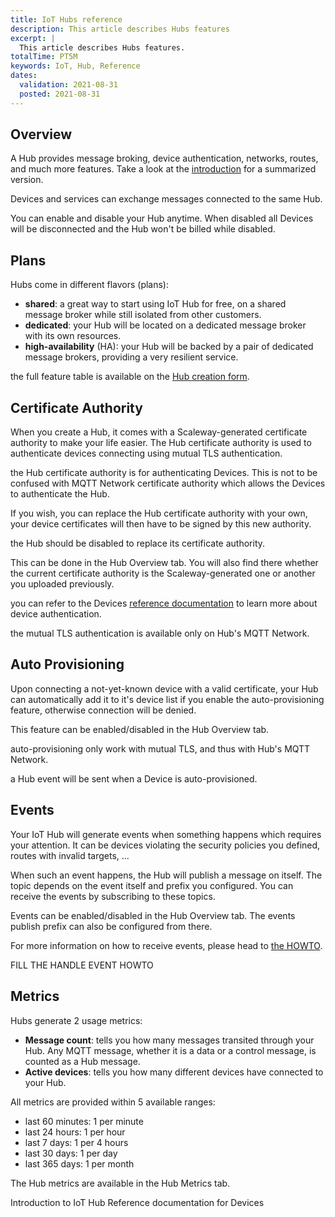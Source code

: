 ```yaml
---
title: IoT Hubs reference
description: This article describes Hubs features
excerpt: |
  This article describes Hubs features.
totalTime: PT5M
keywords: IoT, Hub, Reference
dates:
  validation: 2021-08-31
  posted: 2021-08-31
---
```

## Overview

A Hub provides message broking, device authentication, networks, routes, and much more features. Take a look at the [introduction](/iot/iot-hub/introduction/) for a summarized version.

Devices and services can exchange messages connected to the same Hub.

You can enable and disable your Hub anytime. When disabled all Devices will be disconnected and the Hub won't be billed while disabled.

## Plans

Hubs come in different flavors (plans):
- **shared**: a great way to start using IoT Hub for free, on a shared message broker while still isolated from other customers.
- **dedicated**: your Hub will be located on a dedicated message broker with its own resources.
- **high-availability** (HA): your Hub will be backed by a pair of dedicated message brokers, providing a very resilient service.

<Message type="note">

the full feature table is available on the [Hub creation form](https://console.scaleway.com/iot-hub/hubs/create).

</Message>

## Certificate Authority

When you create a Hub, it comes with a Scaleway-generated certificate authority to make your life easier. The Hub certificate authority is used to authenticate devices connecting using mutual TLS authentication.

<Message type="note">

the Hub certificate authority is for authenticating Devices. This is not to be confused with MQTT Network certificate authority which allows the Devices to authenticate the Hub.

</Message>

If you wish, you can replace the Hub certificate authority with your own, your device certificates will then have to be signed by this new authority.

<Message type="note">

the Hub should be disabled to replace its certificate authority.

</Message>

This can be done in the Hub Overview tab. You will also find there whether the current certificate authority is the Scaleway-generated one or another you uploaded previously.

<Message type="note">

you can refer to the Devices [reference documentation](/iot/iot-hub/reference-content/devices/) to learn more about device authentication.

</Message>

<Message type="requirement">

the mutual TLS authentication is available only on Hub's MQTT Network.

</Message>

## Auto Provisioning

Upon connecting a not-yet-known device with a valid certificate, your Hub can automatically add it to it's device list if you enable the auto-provisioning feature, otherwise connection will be denied.

This feature can be enabled/disabled in the Hub Overview tab.

<Message type="requirement">

auto-provisioning only work with mutual TLS, and thus with Hub's MQTT Network.

</Message>

<Message type="note">

a Hub event will be sent when a Device is auto-provisioned.

</Message>

## Events

Your IoT Hub will generate events when something happens which requires your attention. It can be devices violating the security policies you defined, routes with invalid targets, ...

When such an event happens, the Hub will publish a message on itself. The topic depends on the event itself and prefix you configured. You can receive the events by subscribing to these topics.

Events can be enabled/disabled in the Hub Overview tab. The events publish prefix can also be configured from there.

For more information on how to receive events, please head to [the HOWTO](/iot/iot-hub/howto/handle-events).

<Message type="important">

FILL THE HANDLE EVENT HOWTO

</Message>

## Metrics

Hubs generate 2 usage metrics:
- **Message count**: tells you how many messages transited through your Hub. Any MQTT message, whether it is a data or a control message, is counted as a Hub message.
- **Active devices**: tells you how many different devices have connected to your Hub.

All metrics are provided within 5 available ranges:
- last 60 minutes: 1 per minute
- last 24 hours: 1 per hour
- last 7 days: 1 per 4 hours
- last 30 days: 1 per day
- last 365 days: 1 per month

The Hub metrics are available in the Hub Metrics tab.

<Navigation title="See Also">
  <PreviousButton to="/iot/iot-hub/introduction/">Introduction to IoT Hub</PreviousButton>
  <NextButton to="/iot/iot-hub/reference-content/devices/">Reference documentation for Devices</NextButton>
</Navigation>
